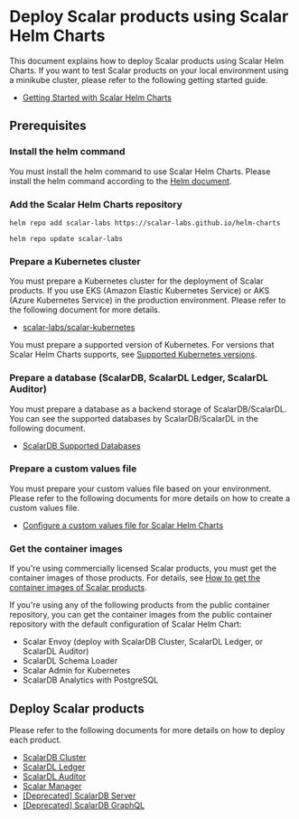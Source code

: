# Deploy Scalar products using Scalar Helm Charts

This document explains how to deploy Scalar products using Scalar Helm Charts. If you want to test Scalar products on your local environment using a minikube cluster, please refer to the following getting started guide.

* [Getting Started with Scalar Helm Charts](./getting-started-scalar-helm-charts.md)

## Prerequisites

### Install the helm command

You must install the helm command to use Scalar Helm Charts. Please install the helm command according to the [Helm document](https://helm.sh/docs/intro/install/).

### Add the Scalar Helm Charts repository 

```console
helm repo add scalar-labs https://scalar-labs.github.io/helm-charts
```
```console
helm repo update scalar-labs
```

### Prepare a Kubernetes cluster

You must prepare a Kubernetes cluster for the deployment of Scalar products. If you use EKS (Amazon Elastic Kubernetes Service) or AKS (Azure Kubernetes Service) in the production environment. Please refer to the following document for more details.

* [scalar-labs/scalar-kubernetes](https://github.com/scalar-labs/scalar-kubernetes/blob/master/README.md)

You must prepare a supported version of Kubernetes. For versions that Scalar Helm Charts supports, see [Supported Kubernetes versions](https://github.com/scalar-labs/helm-charts#supported-kubernetes-versions).

### Prepare a database (ScalarDB, ScalarDL Ledger, ScalarDL Auditor)

You must prepare a database as a backend storage of ScalarDB/ScalarDL. You can see the supported databases by ScalarDB/ScalarDL in the following document.

* [ScalarDB Supported Databases](https://github.com/scalar-labs/scalardb/blob/master/docs/scalardb-supported-databases.md)

### Prepare a custom values file

You must prepare your custom values file based on your environment. Please refer to the following documents for more details on how to create a custom values file.

* [Configure a custom values file for Scalar Helm Charts](./configure-custom-values-file.md)

### Get the container images

If you're using commercially licensed Scalar products, you must get the container images of those products. For details, see [How to get the container images of Scalar products](../scalar-kubernetes/HowToGetContainerImages.md).

If you're using any of the following products from the public container repository, you can get the container images from the public container repository with the default configuration of Scalar Helm Chart:

* Scalar Envoy (deploy with ScalarDB Cluster, ScalarDL Ledger, or ScalarDL Auditor)
* ScalarDL Schema Loader
* Scalar Admin for Kubernetes
* ScalarDB Analytics with PostgreSQL

## Deploy Scalar products

Please refer to the following documents for more details on how to deploy each product.

* [ScalarDB Cluster](./how-to-deploy-scalardb-cluster.md)
* [ScalarDL Ledger](./how-to-deploy-scalardl-ledger.md)
* [ScalarDL Auditor](./how-to-deploy-scalardl-auditor.md)
* [Scalar Manager](./how-to-deploy-scalar-manager.md)
* [[Deprecated] ScalarDB Server](./how-to-deploy-scalardb.md)
* [[Deprecated] ScalarDB GraphQL](./how-to-deploy-scalardb-graphql.md)
